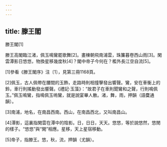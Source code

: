 ```yaml
---
---
---
```

title: 滕王閣
---




滕王閣[1]

滕王高閣臨江渚，佩玉鳴鸞罷歌舞[2]。畫棟朝飛南浦雲，珠簾暮卷西山雨[3]。閑雲潭影日悠悠，物換星移幾度秋[4]？閣中帝子今何在？檻外長江空自流[5]。

[1]參看《滕王閣序》注〔1〕，見第三冊1168頁。

[2]佩玉，古人佩帶在腰間的玉飾，走路時則相撞擊發出響聲。鸞，安在車衡上的鈴，車行則搖動發出響聲。《禮記·玉藻》：“故君子在車則聞鸞和之聲，行則鳴佩玉。”佩玉鳴鸞，指鳴佩玉嗚鸞，就是說宴畢人散。渚，舞，雨，押韻（語麌通韻）。

[3]南浦，地名，在南昌西南。西山，在南昌西北，又叫南昌山。

[4]潭影，這裏指閑雲在潭中的陰影。日，日日，天天。悠悠，等於說悠然，悠閒的樣子。“悠悠”與“閑”相應。星移，天上星宿移動。

[5]帝子，指滕王。悠，秋，流，押韻（尤韻）。